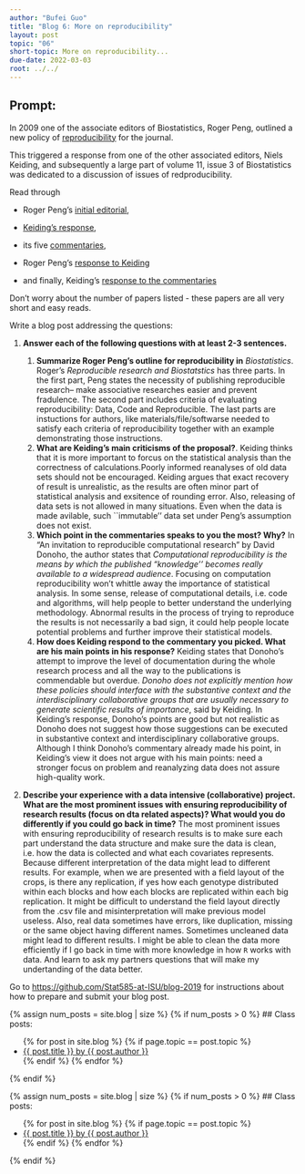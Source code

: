 ```yaml
---
author: "Bufei Guo"
title: "Blog 6: More on reproducibility"
layout: post
topic: "06"
short-topic: More on reproducibility...
due-date: 2022-03-03
root: ../../
---
```


## Prompt:

In 2009 one of the associate editors of Biostatistics, Roger Peng, outlined a new policy of [reproducibility](https://doi.org/10.1093/biostatistics/kxp014) for the journal. 

This triggered a response from one of the other associated editors, Niels Keiding, and subsequently a large part of volume 11, issue 3 of Biostatistics was dedicated to a discussion of issues of redproducibility. 


Read through 

- Roger Peng's [initial editorial](https://doi.org/10.1093/biostatistics/kxp014), 

- [Keiding's response](https://doi.org/10.1093/biostatistics/kxq033),

- its five [commentaries](https://academic.oup.com/biostatistics/issue/11/3),  

- Roger Peng's [response to Keiding](https://doi.org/10.1093/biostatistics/kxq032)

- and finally, Keiding's [response to the commentaries](https://doi.org/10.1093/biostatistics/kxq034)

Don't worry about the number of papers listed - these papers are all very short and easy reads. 


Write a blog post addressing the questions: 

1. **Answer each of the following questions with at least 2-3 sentences.**

    1. **Summarize Roger Peng's outline for reproducibility in** *Biostatistics*. 
    Roger's *Reproducible research and Biostatstics* has three parts. In the first part, Peng states the necessity of publishing reproducible research-- make associative researches easier and prevent fradulence. The second part includes criteria of evaluating reproducibility: Data, Code and Reproducible. The last parts are instuctions for authors, like materials/file/softwarse needed to satisfy each criteria of reproducibility together with an example demonstrating those instructions.
    2. **What are Keiding's main criticisms of the proposal?**. 
    Keiding thinks that it is more important to forcus on the statistical analysis than the correctness of calculations.Poorly informed reanalyses of old data sets should not be encouraged. 
    Keiding argues that exact recovery of result is unrealistic, as the results are often minor part of statistical analysis and exsitence of rounding error. Also, releasing of data sets is not allowed in many situations. Even when the data is made avilable, such ``immutable'' data set under Peng's assumption does not exist.
    3. **Which point in the commentaries speaks to you the most? Why?**
    In "An invitation to reproducible computational research" by David Donoho, the author states that *Computational reproducibility is the means by which the published "knowledge'' becomes really available to a widespread audience*. Focusing on computation reproducibility won't whittle away the importance of statistical analysis. In some sense, release of computational details, i.e. code and algorithms, will help people to better understand the underlying methodology. Abnormal results in the process of trying to reproduce the results is not necessarily a bad sign, it could help people locate potential problems and further improve their statistical models.
    4. **How does Keiding respond to the commentary you picked. What are his main points in his response?**
    Keiding states that Donoho's attempt to improve the level of documentation during the whole research process and all the way to the publications is commendable but overdue. *Donoho does not explicitly mention how these policies should interface with the substantive context and the interdisciplinary collaborative groups that are usually necessary to generate scientific results of importance*, said by Keiding. In Keiding's response, Donoho's points are good but not realistic as Donoho does not suggest how those suggestions can be executed in substantive context and interdisciplinary collaborative groups. Although I think Donoho's commentary already made his point, in Keiding's view it does not argue with his main points: need a stronger focus on problem and reanalyzing data does not assure high-quality work.
2. **Describe your experience with a data intensive (collaborative) project. What are the most prominent issues with ensuring reproducibility of research results (focus on dta related aspects)? What would you do differently if you could go back in time?**
The most prominent issues with ensuring reproducibility of research results is to make sure each part understand the data structure and make sure the data is clean, i.e. how the data is collected and what each covariates represents. Because different interpretation of the data might lead to different results. For example, when we are presented with a field layout of the crops, is there any replication, if yes how each genotype distributed within each blocks and how each blocks are replicated within each big replication. It might be difficult to understand the field layout directly from the .csv file and misinterpretation will make previous model useless. Also, real data sometimes have errors, like duplication, missing or the same object having different names. Sometimes uncleaned data might lead to different results. I might be able to clean the data more efficiently if I go back in time with more knowledge in how `R` works with data. And learn to ask my partners questions that will make my undertanding of the data better.

Go to [https://github.com/Stat585-at-ISU/blog-2019](https://github.com/Stat585-at-ISU/blog-2019) for instructions about how to prepare and submit your blog post.


{% assign num_posts = site.blog | size %}
{% if num_posts > 0 %}
## Class posts:

<ul>
{% for post in site.blog %}
  {% if page.topic == post.topic %}
  <li><a href="{{ post.url }}">{{ post.title }} by {{ post.author }}</a></li>
  {% endif %}
{% endfor %}
</ul>
{% endif %}



{% assign num_posts = site.blog | size %}
{% if num_posts > 0 %}
## Class posts:

<ul>
{% for post in site.blog %}
  {% if page.topic == post.topic %}
  <li><a href="{{ post.url }}">{{ post.title }} by {{ post.author }}</a></li>
  {% endif %}
{% endfor %}
</ul>
{% endif %}
